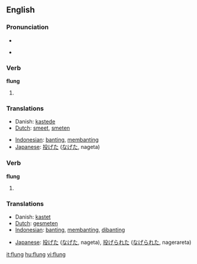 ==English==

===Pronunciation===
*{{IPA|/'flʌɳ/}}
*{{audio|en-us-flung.ogg|Audio (US)}}
*:{{rhymes|ʌŋ}}

===Verb===
'''flung'''

# {{simple past of|[[fling]]|lang=English}}

===Translations===
{{trans-top|past tense of ''to fling''}}
*Danish: [[kastede]]
*[[Dutch]]: [[smeet]], [[smeten]]
{{trans-mid}}
*[[Indonesian]]: [[banting]], [[banting|membanting]]
*[[Japanese]]: [[投げた]] ([[なげた]], nageta)
{{trans-bottom}}

===Verb===
'''flung'''

# {{past participle of|[[fling]]|lang=English}}

===Translations===
{{trans-top|past participle of ''to fling''}}
*Danish: [[kastet]]
*[[Dutch]]: [[gesmeten]]
*[[Indonesian]]: [[banting]], [[banting|membanting]], [[banting|dibanting]]
{{trans-mid}}
*[[Japanese]]: [[投げた]] ([[なげた]], nageta), [[投げられた]] ([[なげられた]], nagerareta)
{{trans-bottom}}

[[it:flung]]
[[hu:flung]]
[[vi:flung]]